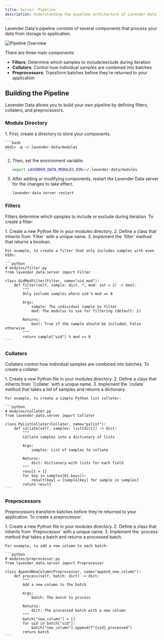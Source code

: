```yaml
---
title: Server- Pipeline
description: Understanding the pipeline architecture of Lavender Data
---
```



Lavender Data's pipeline consists of several components that process your data from storage to application.

![Pipeline Overview](/overview.png)

There are three main components:

- **Filters**: Determine which samples to include/exclude during iteration
- **Collaters**: Control how individual samples are combined into batches
- **Preprocessors**: Transform batches before they're returned to your application


## Building the Pipeline

Lavender Data allows you to build your own pipeline by defining filters, collaters, and preprocessors.

### Module Directory

<Steps>
1. First, create a directory to store your components.

    ```bash
    mkdir -p ~/.lavender-data/modules
    ```

2. Then, set the environment variable.

    ```bash
    export LAVENDER_DATA_MODULES_DIR=~/.lavender-data/modules
    ```

3. After adding or modifying components, restart the Lavender Data server for the changes to take effect.

    ```bash
    lavender-data server restart
    ```
</Steps>

### Filters

Filters determine which samples to include or exclude during iteration. To create a filter:

<Steps>
1. Create a new Python file in your modules directory.
2. Define a class that inherits from `Filter` with a unique name.
3. Implement the `filter` method that returns a boolean.

    For example, to create a filter that only includes samples with even UIDs:

    ```python
    # modules/filter.py
    from lavender_data.server import Filter

    class UidModFilter(Filter, name="uid_mod"):
        def filter(self, sample: dict, *, mod: int = 2) -> bool:
            """
            Only include samples where uid % mod == 0
            
            Args:
                sample: The individual sample to filter
                mod: The modulus to use for filtering (default: 2)
                
            Returns:
                bool: True if the sample should be included, False otherwise
            """
            return sample["uid"] % mod == 0
    ```
</Steps>


### Collaters

Collaters control how individual samples are combined into batches. To create a collater:

<Steps>
1. Create a new Python file in your modules directory.
2. Define a class that inherits from `Collater` with a unique name.
3. Implement the `collate` method that takes a list of samples and returns a dictionary.
    
    For example, to create a simple Python list collater:

    ```python
    # modules/collater.py
    from lavender_data.server import Collater

    class PyListCollater(Collater, name="pylist"):
        def collate(self, samples: list[dict]) -> dict:
            """
            Collate samples into a dictionary of lists
            
            Args:
                samples: List of samples to collate
                
            Returns:
                dict: Dictionary with lists for each field
            """
            result = {}
            for key in samples[0].keys():
                result[key] = [sample[key] for sample in samples]
            return result
    ```
</Steps>


### Preprocessors

Preprocessors transform batches before they're returned to your application. To create a preprocessor:

<Steps>
1. Create a new Python file in your modules directory.
2. Define a class that inherits from `Preprocessor` with a unique name.
3. Implement the `process` method that takes a batch and returns a processed batch.
    
    For example, to add a new column to each batch:

    ```python
    # modules/preprocessor.py
    from lavender_data.server import Preprocessor

    class AppendNewColumn(Preprocessor, name="append_new_column"):
        def process(self, batch: dict) -> dict:
            """
            Add a new column to the batch
            
            Args:
                batch: The batch to process
                
            Returns:
                dict: The processed batch with a new column
            """
            batch["new_column"] = []
            for uid in batch["uid"]:
                batch["new_column"].append(f"{uid}_processed")
            return batch
    ```
</Steps>
